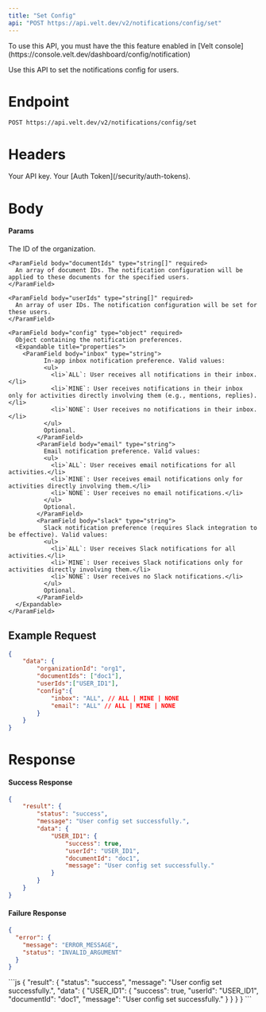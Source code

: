 ```yaml
---
title: "Set Config"
api: "POST https://api.velt.dev/v2/notifications/config/set"
---
```


<Warning>
To use this API, you must have the this feature enabled in [Velt console](https://console.velt.dev/dashboard/config/notification)
</Warning>


Use this API to set the notifications config for users.

# Endpoint

`POST https://api.velt.dev/v2/notifications/config/set`

# Headers

<ParamField header="x-velt-api-key" type="string" required>
  Your API key.
</ParamField>

<ParamField header="x-velt-auth-token" type="string" required>
  Your [Auth Token](/security/auth-tokens).
</ParamField>

# Body

#### Params

<ParamField body="data" type="object" required>
  <Expandable title="properties">
    <ParamField body="organizationId" type="string" required>
      The ID of the organization.
    </ParamField>

    <ParamField body="documentIds" type="string[]" required>
      An array of document IDs. The notification configuration will be applied to these documents for the specified users.
    </ParamField>

    <ParamField body="userIds" type="string[]" required>
      An array of user IDs. The notification configuration will be set for these users.
    </ParamField>

    <ParamField body="config" type="object" required>
      Object containing the notification preferences.
      <Expandable title="properties">
        <ParamField body="inbox" type="string">
              In-app inbox notification preference. Valid values:
              <ul>
                <li>`ALL`: User receives all notifications in their inbox.</li>
                <li>`MINE`: User receives notifications in their inbox only for activities directly involving them (e.g., mentions, replies).</li>
                <li>`NONE`: User receives no notifications in their inbox.</li>
              </ul>
              Optional.
            </ParamField>
            <ParamField body="email" type="string">
              Email notification preference. Valid values:
              <ul>
                <li>`ALL`: User receives email notifications for all activities.</li>
                <li>`MINE`: User receives email notifications only for activities directly involving them.</li>
                <li>`NONE`: User receives no email notifications.</li>
              </ul>
              Optional.
            </ParamField>
            <ParamField body="slack" type="string">
              Slack notification preference (requires Slack integration to be effective). Valid values:
              <ul>
                <li>`ALL`: User receives Slack notifications for all activities.</li>
                <li>`MINE`: User receives Slack notifications only for activities directly involving them.</li>
                <li>`NONE`: User receives no Slack notifications.</li>
              </ul>
              Optional.
            </ParamField>
      </Expandable>
    </ParamField>
  </Expandable>
</ParamField>

## **Example Request**

```JSON
{
    "data": {
        "organizationId": "org1",
        "documentIds": ["doc1"],
        "userIds":["USER_ID1"],
        "config":{
            "inbox": "ALL", // ALL | MINE | NONE
            "email": "ALL" // ALL | MINE | NONE
        }
    }
}

```

# Response

#### Success Response

```JSON
{
    "result": {
        "status": "success",
        "message": "User config set successfully.",
        "data": {
            "USER_ID1": {
                "success": true,
                "userId": "USER_ID1",
                "documentId": "doc1",
                "message": "User config set successfully."
            }
        }
    }
}
```

#### Failure Response

```JSON
{
  "error": {
    "message": "ERROR_MESSAGE",
    "status": "INVALID_ARGUMENT"
  }
}
```

<ResponseExample>
```js
{
    "result": {
        "status": "success",
        "message": "User config set successfully.",
        "data": {
            "USER_ID1": {
                "success": true,
                "userId": "USER_ID1",
                "documentId": "doc1",
                "message": "User config set successfully."
            }
        }
    }
}
```
</ResponseExample>